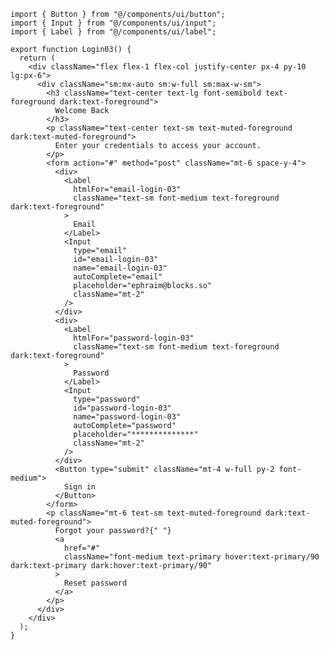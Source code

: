 ```tsx
import { Button } from "@/components/ui/button";
import { Input } from "@/components/ui/input";
import { Label } from "@/components/ui/label";

export function Login03() {
  return (
    <div className="flex flex-1 flex-col justify-center px-4 py-10 lg:px-6">
      <div className="sm:mx-auto sm:w-full sm:max-w-sm">
        <h3 className="text-center text-lg font-semibold text-foreground dark:text-foreground">
          Welcome Back
        </h3>
        <p className="text-center text-sm text-muted-foreground dark:text-muted-foreground">
          Enter your credentials to access your account.
        </p>
        <form action="#" method="post" className="mt-6 space-y-4">
          <div>
            <Label
              htmlFor="email-login-03"
              className="text-sm font-medium text-foreground dark:text-foreground"
            >
              Email
            </Label>
            <Input
              type="email"
              id="email-login-03"
              name="email-login-03"
              autoComplete="email"
              placeholder="ephraim@blocks.so"
              className="mt-2"
            />
          </div>
          <div>
            <Label
              htmlFor="password-login-03"
              className="text-sm font-medium text-foreground dark:text-foreground"
            >
              Password
            </Label>
            <Input
              type="password"
              id="password-login-03"
              name="password-login-03"
              autoComplete="password"
              placeholder="**************"
              className="mt-2"
            />
          </div>
          <Button type="submit" className="mt-4 w-full py-2 font-medium">
            Sign in
          </Button>
        </form>
        <p className="mt-6 text-sm text-muted-foreground dark:text-muted-foreground">
          Forgot your password?{" "}
          <a
            href="#"
            className="font-medium text-primary hover:text-primary/90 dark:text-primary dark:hover:text-primary/90"
          >
            Reset password
          </a>
        </p>
      </div>
    </div>
  );
}
```
